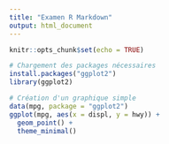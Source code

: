 ```yaml
---
title: "Examen R Markdown"
output: html_document
---
```


```r
knitr::opts_chunk$set(echo = TRUE)
```
```r
# Chargement des packages nécessaires
install.packages("ggplot2")
library(ggplot2)

# Création d'un graphique simple
data(mpg, package = "ggplot2")
ggplot(mpg, aes(x = displ, y = hwy)) +
  geom_point() +
  theme_minimal()
```
